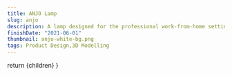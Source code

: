 ```yaml
---
title: ANJO Lamp
slug: anjo
description: A lamp designed for the professional work-from-home setting.
finishDate: "2021-06-01"
thumbnail: anjo-white-bg.png
tags: Product Design,3D Modelling
---
```



  return <PostLayout title="ANJO Lamp" slug="anjo" description="A lamp designed for the professional work-from-home setting." finishDate="2021-06-01" thumbnail="anjo-white-bg.png">{children}</PostLayout>
}